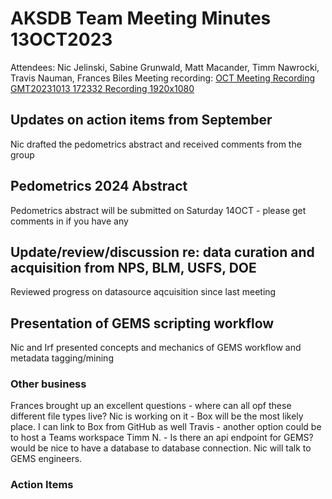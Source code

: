 # AKSDB Team Meeting Minutes 13OCT2023

Attendees: Nic Jelinski, Sabine Grunwald, Matt Macander, Timm Nawrocki, Travis Nauman, Frances Biles
Meeting recording: [OCT Meeting Recording GMT20231013 172332 Recording 1920x1080](https://youtu.be/jg7CtiUfqo0)

## Updates on action items from September

Nic drafted the pedometrics abstract and received comments from the group

## Pedometrics 2024 Abstract

Pedometrics abstract will be submitted on Saturday 14OCT - please get comments in if you have any

## Update/review/discussion re: data curation and acquisition from NPS, BLM, USFS, DOE

Reviewed progress on datasource aqcuisition since last meeting

## Presentation of GEMS scripting workflow

Nic and Irf presented concepts and mechanics of GEMS workflow and metadata tagging/mining

### Other business

Frances brought up an excellent questions - where can all opf these different file types live? Nic is working on it - Box will be the most likely place. I can link to Box from GitHub as well Travis - another option could be to host a Teams workspace Timm N. - Is there an api endpoint for GEMS? would be nice to have a database to database connection. Nic will talk to GEMS engineers.

### Action Items
